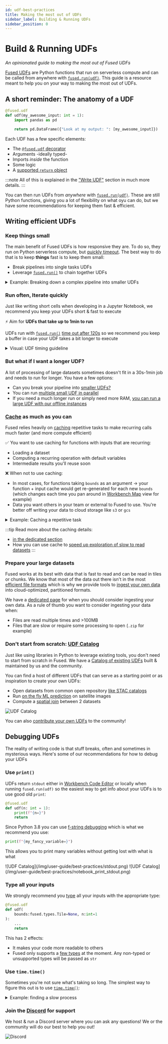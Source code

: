```yaml
---
id: udf-best-practices
title: Making the most out of UDFs
sidebar_label: Building & Running UDFs
sidebar_position: 0
---
```


# Build & Running UDFs

_An opinionated guide to making the most out of Fused UDFs_

[Fused UDFs](/core-concepts/write/) are Python functions that run on serverless compute and can be called from anywhere with [`fused.run(udf)`](/core-concepts/run-udfs/run-small-udfs/#fusedrun). This guide is a resource meant to help you on your way to making the most out of UDFs.

## A short reminder: The anatomy of a UDF

```python showLineNumbers
@fused.udf
def udf(my_awesome_input: int = 1):
    import pandas as pd

    return pd.DataFrame({"Look at my output: ": [my_awesome_input]})
```

Each UDF has a few specific elements:
- The [`@fused.udf` decorator](/core-concepts/write/#fusedudf-decorator)
- Arguments -ideally typed-
- Imports _inside_ the function
- Some logic
- A [supported `return` object](/core-concepts/write/#return-object)

:::note
All of this is explained in the ["Write UDF"](/core-concepts/write/) section in much more details.
:::

You can then run UDFs from _anywhere_ with [`fused.run(udf)`](/core-concepts/run-udfs/run-small-udfs/#fusedrun). These are still Python functions, giving you a lot of flexibility on what oyu can do, but we have some recommendations for keeping them fast & efficient.

## Writing efficient UDFs

### Keep things small

The main benefit of Fused UDFs is how responsive they are. To do so, they run on Python serverless compute, but [quickly timeout](/core-concepts/run-udfs/run-small-udfs/#defining-small-job). The best way to do that is to keep **things** fast is to keep them small:

- Break pipelines into single tasks UDFs
- Leverage [`fused.run()`](/core-concepts/run-udfs/run-small-udfs/#fusedrun) to chain together UDFs

<details>
    <summary>Example: Breaking down a complex pipeline into smaller UDFs</summary>

    ❌ Not recommended:

    ```python showLineNumbers
    @fused.udf
    def inefficient_pipeline_udf(data_path):
        import pandas as pd

        df = pd.read_csv(data_path)
        # Some complicated processing logic to create df_processed
        processed_df = ... 

        return processed_df
    ```

    ✅ Instead, break it down:

    ```python showLineNumbers
    @fused.udf
    def load_data_udf(data_path):
        import pandas as pd
        return pd.read_csv(data_path)
    ```

    ```python showLineNumbers
    @fused.udf
    def process_data_udf(df):
        import pandas as pd

        # Some complicated processing logic to create df_processed
        processed_df = ... 

        return processed_df
    ```

    ```python showLineNumbers
    @fused.udf
    def pipeline_udf(data_path):
        import pandas as pd

        df = fused.run(load_data_udf, data_path=data_path)
        processed_df = fused.run(process_data_udf, df=df)

        return processed_df
    ```
</details>

### Run often, Iterate quickly

Just like writing short cells when developing in a Jupyter Notebook, we recommend you keep your UDFs short & fast to execute

⚡️ Aim for **UDFs that take up to 1min to run**

UDFs run with [`fused.run()`](/core-concepts/run-udfs/run-small-udfs/#fusedrun) [time out after 120s](/core-concepts/run-udfs/run-small-udfs/#defining-small-job) so we recommend you keep a buffer in case your UDF takes a bit longer to execute

<details>
    <summary>Visual: UDF timing guideline</summary>

    This is a breakdown of what happens when you run a UDF with `fused.run()` and why we recommend you keep your UDFs at the 30s-1min mark:

    ![UDF Design Guidelines](/img/user-guide/best-practices/udf_design_timing.png)

</details>

### But what if I want a longer UDF?

A lot of processing of large datasets sometimes doesn't fit in a 30s-1min job and needs to run for longer. You have a few options:
- Can you break your pipeline into [smaller UDFs?](/user-guide/best-practices/udf-best-practices/#keep-things-small)
- You can run [multiple small UDF in parallel](/core-concepts/run-udfs/run-small-udfs/#running-multiple-jobs-in-parallel)
- If you need a much longer run or simply need more RAM, [you can run a large UDF with our offline instances](/core-concepts/run-udfs/run_large/)

### [Cache](/core-concepts/cache/) as much as you can

Fused relies heavily on [caching](/core-concepts/cache/) repetitive tasks to make recurring calls much faster (and more compute efficient)

✅ You want to use caching for functions with inputs that are recurring:
- Loading a dataset
- Computing a recurring operation with default variables 
- Intermediate results you'll reuse soon

❌ When not to use caching:
- In most cases, for functions taking `bounds` as an argument -> your function + input cache would get re-generated for each new `bounds` (which changes each time you pan around in [Workbench Map](/workbench/udf-builder/map/) view for example)
- Data you want others in your team or external to Fused to use. You're better off writing your data to cloud storage like `s3` or `gcs`

<details>
    <summary>Example: Caching a repetitive task</summary>

    Re-using the example from [keeping things small](/user-guide/best-practices/udf-best-practices/#keep-things-small):

    ❌ Not recommended:

    ```python showLineNumbers
    @fused.udf
    def inefficient_pipeline_udf(data_path):
        import pandas as pd

        df = pd.read_csv(data_path)
        # Some complicated processing logic to create df_processed
        processed_df = ... 

        return processed_df
    ```

    ✅ Instead, break it down AND cache the calls:

    ```python showLineNumbers
    @fused.udf
    def load_data_udf(data_path):
        import pandas as pd
        return pd.read_csv(data_path)
    ```

    ```python showLineNumbers
    @fused.udf
    def process_data_udf(df):
        import pandas as pd
        # Some complicated processing logic to create df_processed
        # ...
        return processed_df
    ```

    {/* NOTE: This might actually have a hit on performance as df needs to go from UDF -> Fused server -> UDF. If this is too much of a hit we need to update these guidelines */}
    ```python {5-7,9-11} showLineNumbers
    @fused.udf
    def pipeline_udf(data_path):
        import pandas as pd

        @fused.cache
        def load_data(data_path):
            return fused.run(load_data_udf, data_path=data_path)

        @fused.cache
        def process_data(df):
            return fused.run(process_data_udf, df=df)

        df = load_data(data_path)
        processed_df = process_data(df)

        return processed_df
    ```
</details>

:::tip
Read more about the caching details:
- [in the dedicated section](/core-concepts/cache/)
- How you can use cache to [speed up exploration of slow to read datasets](/core-concepts/data_ingestion/why-ingestion/#using-cache-as-a-single-use-ingester)
:::

### Prepare your large datasets

Fused works at its best with data that is fast to read and can be read in tiles or chunks. We know that most of the data out there isn't in the most [efficient file formats](/core-concepts/data_ingestion/file-formats/) which is why we provide tools to [ingest your own data](/core-concepts/data_ingestion/ingestion-your-data/) into cloud-optimized, partitioned formats.

We have a [dedicated page](/core-concepts/data_ingestion/why-ingestion/#when-is-ingestion-needed) for when you should consider ingesting your own data. As a rule of thumb you want to consider ingesting your data when:
- Files are read multiple times and >100MB
- Files that are slow or require some processing to open (`.zip` for example)

### Don't start from scratch: [UDF Catalog](/workbench/udf-catalog/)

Just like using libraries in Python to leverage existing tools, you don't need to start from scratch in Fused. We have a [Catalog of existing UDFs](/workbench/udf-catalog/) built & maintained by us and the community.

You can find a host of different UDFs that can serve as a starting point or as inspiration to create your own UDFs:
- Open datasets from common open repository [like STAC catalogs](https://www.fused.io/workbench/catalog/Sentinel_Tile_Example_2-ddb4c495-40e3-48ba-849c-256487f8a9cb)
- Run [on the fly ML prediction](https://www.fused.io/workbench/catalog/Dl4eo_Airplane_Detection_Global-91f81c0c-08f6-4a0c-82f9-bd2e0322b4e7) on satellite images
- Compute a [spatial join](https://www.fused.io/workbench/catalog/Overture_Nsi-dd89972c-ce30-4544-ba0f-81fc09f5bbef) between 2 datasets

![UDF Catalog](/img/user-guide/best-practices/udf_catalog.png)

You can also [contribute your own UDFs](/workbench/udf-catalog/#contribute-to-fused) to the community!

## Debugging UDFs 

The reality of writing code is that stuff breaks, often and sometimes in mysterious ways. Here's some of our recommendations for how to debug your UDFs

### Use `print()`

UDFs return `stdout` either in [Workbench Code Editor](/workbench/udf-builder/code-editor/) or locally when running `fused.run(udf)` so the easiest way to get info about your UDFs is to use good old `print`:

```python showLineNumbers
@fused.udf
def udf(n: int = 1):
    print(f"{n=}")
    return
```

Since Python 3.8 you can use [f-string debugging](https://docs.python.org/3/whatsnew/3.8.html#f-strings-support-for-self-documenting-expressions-and-debugging) which is what we recommend you use:
```python showLineNumbers
print(f"{my_fancy_variable=}")
```

This allows you to print many variables without getting lost with what is what


<Tabs className="unique-tabs">
  <TabItem value="workbench" label="Workbench" default>
    ![UDF Catalog](/img/user-guide/best-practices/stdout.png)
  </TabItem>
  <TabItem value="notebook" label="notebook" default>
    ![UDF Catalog](/img/user-guide/best-practices/notebook_print_stdout.png)
  </TabItem>
</Tabs>

### Type all your inputs

We strongly recommend you [type](https://docs.python.org/3/library/typing.html) all your inputs with the appropriate type:

```python {3} showLineNumbers
@fused.udf
def udf(
    bounds:fused.types.Tile=None, n:int=1
):
    ...
    return
```

This has 2 effects:
- It makes your code more readable to others
- Fused only supports a [few types](/core-concepts/write/#supported-types) at the moment. Any non-typed or unsupported types will be passed as `str`

### Use `time.time()`

Sometimes you're not sure what's taking so long. The simplest way to figure this out is to use [`time.time()`](https://docs.python.org/3/library/time.html#time.time):

<details>
    <summary>Example: finding a slow process</summary>

    ```python {4,9-11,17-19} showLineNumbers
    @fused.udf
    def udf():
        import time
        beginning_time = time.time()
        
        # long processing step #1
        time.sleep(5)
        end_process_1 = time.time()
        process_time_1 = round(
            end_process_1 - beginning_time, 2
        )
        print(f"{process_time_1=}")
        
        
        # short processing step
        time.sleep(0.2)
        process_time_2 = round(
            time.time() - end_process_1, 2
        )
        print(f"{process_time_2=}")
        
        return
    ```

    Would give us:

    ```
    >>> process_time_1=5.0
    >>> process_time_2=0.2
    ```
</details>

### Join the [Discord](https://discord.com/invite/BxS5wMzdRk) for support

We host & run a Discord server where you can ask any questions! We or the community will do our best to help you out!

![Discord](/img/user-guide/best-practices/discord_server.png)
